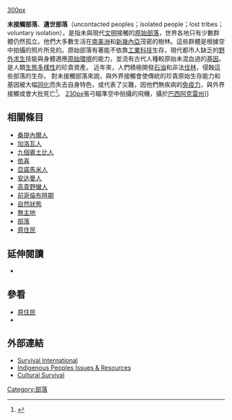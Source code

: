 {{expand english|time=2019-02-02T18:08:10+00:00}}
[[file:Isolierte-Völker.png|300px]]

'''未接觸部落'''、'''遺世部落'''（uncontacted peoples；isolated people；lost tribes；voluntary isolation），是指未與現代[[文明|文明]]接觸的[[原始部落|原始部落]]，世界各地只有少數群體仍然孤立。他們大多數生活在[[南美洲|南美洲]]和[[新幾內亞|新幾內亞]]茂密的樹林。這些群體是根據空中拍攝的照片所見的。原始部落有著能不依靠[[工業科技|工業科技]]生存，現代都市人缺乏的[[野外求生|野外求生]]技能與身體適應[[原始自然環境|原始環境]]的能力，並流有古代人種較原始未混血過的[[基因|基因]]，是人類[[生態多樣性|生態多樣性]]的珍貴資產。
近年來，人們積極開發[[石油|石油]]和非法[[伐林|伐林]]，侵蝕這些部落的生存。
對未接觸部落來說，與外界接觸會使傳統的珍貴原始生存能力和基因被大幅[[同化|同化]]而失去自身特色，或代表了災難，因他們無疾病的[[免疫力|免疫力]]，與外界接觸或會大批死亡<ref name=BBC23766765>{{cite news |url=https://www.bbc.co.uk/news/world-latin-america-23766765 |title=Peru's isolated Mashco-Piro tribe 'asks for food' |publisher=BBC News |date=2013-08-19 |language=en |accessdate=2019-10-02 |archive-date=2019-10-03 |archive-url=https://web.archive.org/web/20191003200436/https://www.bbc.co.uk/news/world-latin-america-23766765 |dead-url=no }}</ref>。
[[file:Índios_Isolados_4.jpg|230px]]張弓瞄準空中拍攝的飛機，攝於[[巴西|巴西]][[阿克雷州|阿克雷州]]]]

==相關條目==
* [[桑提內爾人|桑提內爾人]]
* [[加洛瓦人|加洛瓦人]]
* [[九個賓土比人|九個賓土比人]]
* [[依喜|依喜]]
* [[亞諾馬米人|亞諾馬米人]]
*[[安达曼人|安达曼人]]
* [[高貴野蠻人|高貴野蠻人]]
* [[前哥倫布時期|前哥倫布時期]]
* [[自然狀態|自然狀態]]
* [[無主地|無主地]]
* [[部落|部落]]
* [[原住民|原住民]]

==延伸閱讀==
{{reflist}}
{{refbegin}}
* {{cite book |last=Wallace |first=Scott |year=2011 |url={{Google books |id=Gqb8mAEACAAJ |plain-url=yes }} |title=The Unconquered: In Search of the Amazon's Last Uncontacted Tribes |publisher=Crown Publishers |language=en }}
{{refend}}

==參看==
*[[原住民|原住民]]
*{{le|存亡國際|Survival International}}

==外部連結==
{{Commons category|Uncontacted peoples}}
{{Sister project links|Uncontacted peoples}}
* [http://www.survivalinternational.org/uncontactedtribes Survival International] {{Wayback|url=http://www.survivalinternational.org/uncontactedtribes |date=20181125204307 }}
* [https://web.archive.org/web/20141217123428/http://indigenouspeoplesissues.com/ Indigenous Peoples Issues & Resources]
* [http://www.culturalsurvival.org Cultural Survival] {{Wayback|url=http://www.culturalsurvival.org/ |date=20201006134747 }}

[[Category:部落|Category:部落]]